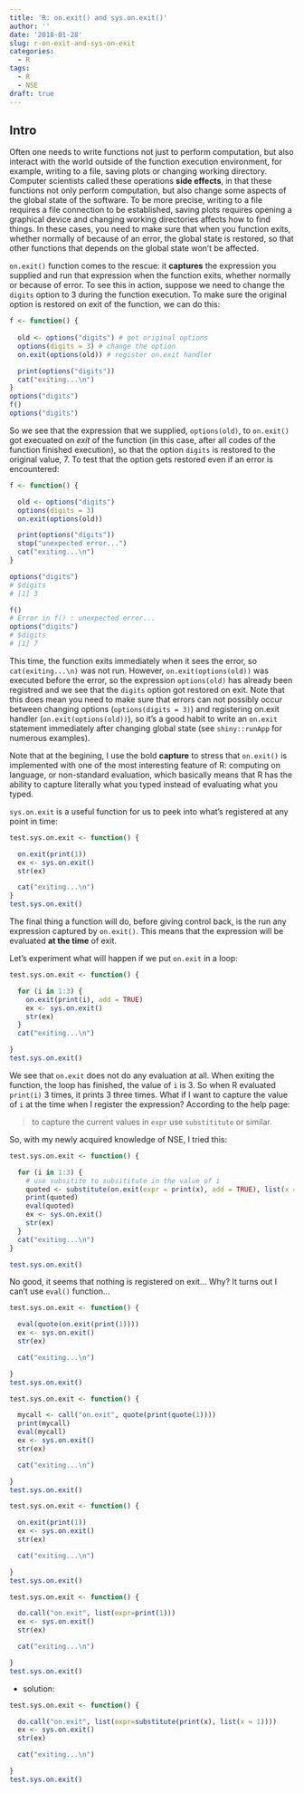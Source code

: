 ```yaml
---
title: 'R: on.exit() and sys.on.exit()'
author: ''
date: '2018-01-28'
slug: r-on-exit-and-sys-on-exit
categories:
  - R
tags:
  - R
  - NSE
draft: true
---
```


## Intro

Often one needs to write functions not just to perform computation, but also interact with the world outside of the function execution environment, for example, writing to a file, saving plots or changing working directory. Computer scientists called these operations __side effects__, in that these functions not only perform computation, but also change some aspects of the global state of the software. To be more precise, writing to a file requires a file connection to be established, saving plots requires opening a graphical device and changing working directories affects how to find things. In these cases, you need to make sure that when you function exits, whether normally of because of an error, the global state is restored, so that other functions that depends on the global state won't be affected.

`on.exit()` function comes to the rescue: it __captures__ the expression you supplied and run that expression when the function exits, whether normally or because of error. To see this in action, suppose we need to change the `digits` option to 3 during the function execution. To make sure the original option is restored on exit of the function, we can do this:

```r
f <- function() {
  
  old <- options("digits") # get original options
  options(digits = 3) # change the option
  on.exit(options(old)) # register on.exit handler

  print(options("digits"))
  cat("exiting...\n")
}
options("digits")
f()
options("digits")
```

So we see that the expression that we supplied, `options(old)`, to `on.exit()` got execuated on _exit_ of the function (in this case, after all codes of the function finished execution), so that the option `digits` is restored to the original value, 7. To test that the option gets restored even if an error is encountered:

```r
f <- function() {

  old <- options("digits")
  options(digits = 3)
  on.exit(options(old))

  print(options("digits"))
  stop("unexpected error...")
  cat("exiting...\n")
}
```

```r
options("digits")
# $digits
# [1] 3

f()
# Error in f() : unexpected error...
options("digits")
# $digits
# [1] 7
```

This time, the function exits immediately when it sees the error, so `cat(exiting...\n)` was not run. However, `on.exit(options(old))` was executed before the error, so the expression `options(old)` has already been registred and we see that the `digits` option got restored on exit. Note that this does mean you need to make sure that errors can not possibly occur between changing options (`options(digits = 3)`) and registering on.exit handler (`on.exit(options(old))`), so it's a good habit to write an `on.exit` statement immediately after changing global state (see `shiny::runApp` for numerous examples).

Note that at the begining, I use the bold __capture__ to stress that `on.exit()` is implemented with one of the most interesting feature of R: computing on language, or non-standard evaluation, which basically means that R has the ability to capture literally what you typed instead of evaluating what you typed.

`sys.on.exit` is a useful function for us to peek into  what's registered at any point in time:
```r
test.sys.on.exit <- function() {

  on.exit(print(1))
  ex <- sys.on.exit()
  str(ex)

  cat("exiting...\n")
}
test.sys.on.exit()
```

The final thing a function will do, before giving control back, is the run any expression captured by `on.exit()`. This means that the expression will be evaluated __at the time__ of exit.


Let's experiment what will happen if we put `on.exit` in a loop:

```r
test.sys.on.exit <- function() {

  for (i in 1:3) {
    on.exit(print(i), add = TRUE)
    ex <- sys.on.exit()
    str(ex)
  }
  cat("exiting...\n")

}
test.sys.on.exit()
```

We see that `on.exit` does not do any evaluation at all. When exiting the function, the loop has finished, the value of `i` is 3. So when R evaluated `print(i)` 3 times, it prints 3 three times. What if I want to capture the value of `i` at the time when I register the expression? According to the help page:

> to capture the current values in `expr` use `substititute` or similar.

So, with my newly acquired knowledge of NSE, I tried this:

```r
test.sys.on.exit <- function() {

  for (i in 1:3) {
    # use subsitite to subsititute in the value of i
    quoted <- substitute(on.exit(expr = print(x), add = TRUE), list(x = i))
    print(quoted)
    eval(quoted)
    ex <- sys.on.exit()
    str(ex)
  }
  cat("exiting...\n")
}

test.sys.on.exit()
```

No good, it seems that nothing is registered on exit... Why? It turns out I can't use `eval()` function...

```r
test.sys.on.exit <- function() {

  eval(quote(on.exit(print(1))))
  ex <- sys.on.exit()
  str(ex)

  cat("exiting...\n")

}
test.sys.on.exit()
```

```r
test.sys.on.exit <- function() {

  mycall <- call("on.exit", quote(print(quote(1))))
  print(mycall)
  eval(mycall)
  ex <- sys.on.exit()
  str(ex)

  cat("exiting...\n")

}
test.sys.on.exit()
```

```r
test.sys.on.exit <- function() {

  on.exit(print(1))
  ex <- sys.on.exit()
  str(ex)

  cat("exiting...\n")

}
test.sys.on.exit()
```




```r
test.sys.on.exit <- function() {

  do.call("on.exit", list(expr=print(1)))
  ex <- sys.on.exit()
  str(ex)

  cat("exiting...\n")

}
test.sys.on.exit()
```

- solution:
```r
test.sys.on.exit <- function() {

  do.call("on.exit", list(expr=substitute(print(x), list(x = 1))))
  ex <- sys.on.exit()
  str(ex)

  cat("exiting...\n")

}
test.sys.on.exit()
```
